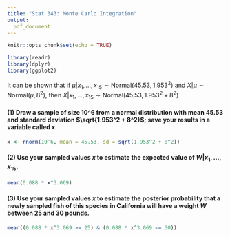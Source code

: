 ```yaml
---
title: "Stat 343: Monte Carlo Integration"
output:
  pdf_document
---
```


\newcommand{\simiid}{{\mathrel {\mathop {\sim}\limits _{}^{\rm iid}}\,}}

```r
knitr::opts_chunk$set(echo = TRUE)

library(readr)
library(dplyr)
library(ggplot2)
```

It can be shown that if $\mu | x_1, \ldots, x_{15} \sim \text{Normal}(45.53, 1.953^2)$ and $X | \mu \sim \text{Normal}(\mu, 8^2)$, then $X | x_1, \ldots, x_{15} \sim \text{Normal}(45.53, 1.953^2 + 8^2)$

#### (1) Draw a sample of size 10^6 from a normal distribution with mean 45.53 and standard deviation $\sqrt{1.953^2 + 8^2}$; save your results in a variable called $x$.

```r
x <- rnorm(10^6, mean = 45.53, sd = sqrt(1.953^2 + 8^2))
```

#### (2) Use your sampled values $x$ to estimate the expected value of $W | x_1, \ldots, x_{15}$.

```r
mean(0.088 * x^3.069)
```

#### (3) Use your sampled values $x$ to estimate the posterior probability that a newly sampled fish of this species in California will have a weight $W$ between 25 and 30 pounds.

```r
mean((0.088 * x^3.069 >= 25) & (0.088 * x^3.069 <= 30))
```



